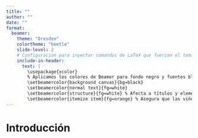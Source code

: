 ```yaml
---
title: ""
author: ""
date: ""
format:
  beamer:
    theme: "Dresden"
    colortheme: "beetle"
    slide-level: 2
    # Configuración para inyectar comandos de LaTeX que fuerzan el tema oscuro
    include-in-header:
      text: |
        \usepackage{xcolor}
        % Aplicamos los colores de Beamer para fondo negro y fuentes blancas
        \setbeamercolor{background canvas}{bg=black}
        \setbeamercolor{normal text}{fg=white}
        \setbeamercolor{structure}{fg=white} % Afecta a títulos y elementos estructurales
        \setbeamercolor{itemize item}{fg=orange} % Asegura que las viñetas se vean
---
```


# Introducción